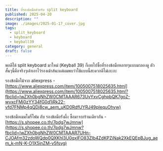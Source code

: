 ```yaml
---
title: ที่รองข้อมือสำหรับ split keyboard
published: 2025-04-20
description: ""
image: ./images/2025-01-17_cover.jpg
tags:
  - split_keyboard
  - keyboard
  - keyball39
category: general
draft: false
---
```

พอดีได้ split keyboard มาใหม่ (Keyball 39) ก็เลยไปซื้อที่รองข้อมือหลายๆแบบมาลองดู ตัวสั้นๆนี้คือจริงๆเค้าเอาไว้รองเม้าส์นะแต่ผมพบว่าใช้แบบนี้สะดวกดีไม่เกะกะ

รองข้อมือไม้จาก aliexpress - [https://www.aliexpress.com/item/1005007518025635.html](https://www.aliexpress.com/item/1005007518025635.html?fbclid=IwZXh0bgNhZW0CMTAAAR673UvYxvCghpbQK7goZ-wvxcFMj0zYY34fG0d1jRk22-vfd7FNMp4qQDj8cw_aem_uKD0RdfUYRJ49pIequOhyw)

รองข้อมือเมมโมรี่โฟม กับ รองข้อมือรังผึ้ง ซื้อมาจากร้านเดียวกัน - [https://s.shopee.co.th/7pdg7wJmnw](https://s.shopee.co.th/7pdg7wJmnw?fbclid=IwZXh0bgNhZW0CMTAAAR7UHn-CJOAfm32zdoWQdp0QXKhl3U0qxlFO83ZIb4ZdKPZiNak2XkEQEpBJug_aem_k-mN-K-O1X5inZM-v5fsvg)
